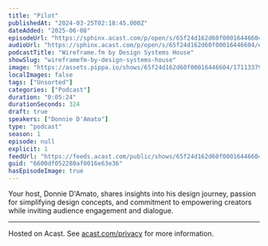 ```yaml
---
title: "Pilot"
publishedAt: "2024-03-25T02:18:45.000Z"
dateAdded: "2025-06-08"
episodeUrl: "https://sphinx.acast.com/p/open/s/65f24d162d60f00016446604/e/6600df052280af0016e63e36/media.mp3"
audioUrl: "https://sphinx.acast.com/p/open/s/65f24d162d60f00016446604/e/6600df052280af0016e63e36/media.mp3"
podcastTitle: "Wireframe.fm by Design Systems House"
showSlug: "wireframefm-by-design-systems-house"
image: "https://assets.pippa.io/shows/65f24d162d60f00016446604/1711337904128-b6405b8c1a0012a21090976c01ae7fc9.jpeg"
localImages: false
tags: ["Unsorted"]
categories: ["Podcast"]
duration: "0:05:24"
durationSeconds: 324
draft: true
speakers: ["Donnie D'Amato"]
type: "podcast"
season: 1
episode: null
explicit: 1
feedUrl: "https://feeds.acast.com/public/shows/65f24d162d60f00016446604"
guid: "6600df052280af0016e63e36"
hasEpisodeImage: true
---
```

Your host, Donnie D'Amato, shares insights into his design journey, passion for simplifying design concepts, and commitment to empowering creators while inviting audience engagement and dialogue.  

---

Hosted on Acast. See [acast.com/privacy](https://acast.com/privacy) for more information.
